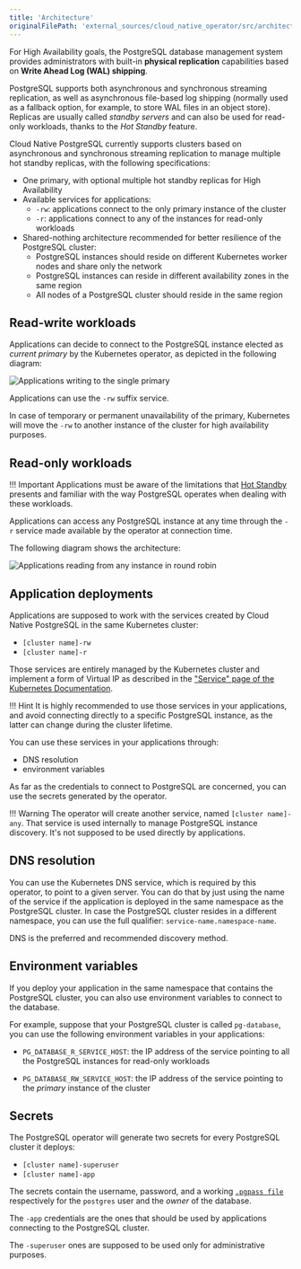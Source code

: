 ```yaml
---
title: 'Architecture'
originalFilePath: 'external_sources/cloud_native_operator/src/architecture.md'
---
```



For High Availability goals, the PostgreSQL database management system provides administrators with built-in **physical replication** capabilities based on **Write Ahead Log (WAL) shipping**.

PostgreSQL supports both asynchronous and synchronous streaming replication, as well as asynchronous file-based log shipping (normally used as a fallback option, for example, to store WAL files in an object store). Replicas are usually called *standby servers* and can also be used for read-only workloads, thanks to the *Hot Standby* feature.

Cloud Native PostgreSQL currently supports clusters based on asynchronous and synchronous streaming replication to manage multiple hot standby replicas, with the following specifications:

* One primary, with optional multiple hot standby replicas for High Availability
* Available services for applications:
    * `-rw`: applications connect to the only primary instance of the cluster
    * `-r`: applications connect to any of the instances for read-only workloads
* Shared-nothing architecture recommended for better resilience of the PostgreSQL cluster:
    * PostgreSQL instances should reside on different Kubernetes worker nodes and share only the network
    * PostgreSQL instances can reside in different availability zones in the same region
    * All nodes of a PostgreSQL cluster should reside in the same region

## Read-write workloads

Applications can decide to connect to the PostgreSQL instance elected as *current primary*
by the Kubernetes operator, as depicted in the following diagram:

![Applications writing to the single primary](./images/architecture-rw.png)

Applications can use the `-rw` suffix service.

In case of temporary or permanent unavailability of the primary, Kubernetes
will move the `-rw` to another instance of the cluster for high availability
purposes.

## Read-only workloads

!!! Important
    Applications must be aware of the limitations that [Hot Standby](https://www.postgresql.org/docs/current/hot-standby.html)
    presents and familiar with the way PostgreSQL operates when dealing with these workloads.

Applications can access any PostgreSQL instance at any time through the `-r`
service made available by the operator at connection time.

The following diagram shows the architecture:

![Applications reading from any instance in round robin](./images/architecture-r.png)

## Application deployments

Applications are supposed to work with the services created by Cloud Native PostgreSQL
in the same Kubernetes cluster:

* `[cluster name]-rw`
* `[cluster name]-r`

Those services are entirely managed by the Kubernetes cluster and
implement a form of Virtual IP as described in the
["Service" page of the Kubernetes Documentation](https://kubernetes.io/docs/concepts/services-networking/service/#virtual-ips-and-service-proxies).

!!! Hint
    It is highly recommended to use those services in your applications,
    and avoid connecting directly to a specific PostgreSQL instance, as the latter
    can change during the cluster lifetime.

You can use these services in your applications through:

* DNS resolution
* environment variables

As far as the credentials to connect to PostgreSQL are concerned, you can
use the secrets generated by the operator.

!!! Warning
    The operator will create another service, named `[cluster name]-any`. That
    service is used internally to manage PostgreSQL instance discovery.
    It's not supposed to be used directly by applications.

## DNS resolution

You can use the Kubernetes DNS service, which is required by this operator,
to point to a given server.
You can do that by just using the name of the service if the application is
deployed in the same namespace as the PostgreSQL cluster.
In case the PostgreSQL cluster resides in a different namespace, you can use the
full qualifier: `service-name.namespace-name`.

DNS is the preferred and recommended discovery method.

## Environment variables

If you deploy your application in the same namespace that contains the
PostgreSQL cluster, you can also use environment variables to connect to the database.

For example, suppose that your PostgreSQL cluster is called `pg-database`,
you can use the following environment variables in your applications:

* `PG_DATABASE_R_SERVICE_HOST`: the IP address of the service
  pointing to all the PostgreSQL instances for read-only workloads

* `PG_DATABASE_RW_SERVICE_HOST`: the IP address of the
  service pointing to the *primary* instance of the cluster

## Secrets

The PostgreSQL operator will generate two secrets for every PostgreSQL cluster
it deploys:

* `[cluster name]-superuser`
* `[cluster name]-app`

The secrets contain the username, password, and a working
[`.pgpass file`](https://www.postgresql.org/docs/current/libpq-pgpass.html)
respectively for the `postgres` user and the *owner* of the database.

The `-app` credentials are the ones that should be used by applications
connecting to the PostgreSQL cluster.

The `-superuser` ones are supposed to be used only for administrative purposes.
